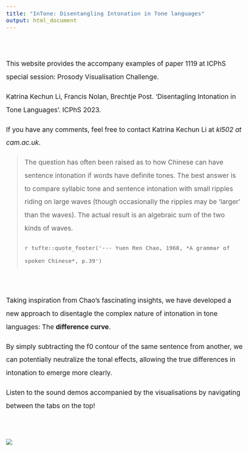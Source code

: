 ```yaml
---
title: "InTone: Disentangling Intonation in Tone languages"
output: html_document
---
```

<style type="text/css">
  body{
  font-size: 13pt;
  p {line-height: 2em;}
}
</style>

\

This website provides the accompany examples of paper 1119 at ICPhS special session: Prosody Visualisation Challenge.

Katrina Kechun Li, Francis Nolan, Brechtje Post. 'Disentagling Intonation in Tone Languages'. ICPhS 2023.

If you have any comments, feel free to contact Katrina Kechun Li at *kl502 at cam.ac.uk*.

> The question has often been raised as to how Chinese can have sentence intonation if words have definite tones. The best answer is to compare syllabic tone and sentence intonation with small ripples riding on large waves (though occasionally the ripples may be 'larger' than the waves). The actual result is an algebraic sum of the two kinds of waves.
>
>`r tufte::quote_footer('--- Yuen Ren Chao, 1968, *A grammar of spoken Chinese*, p.39')`

\

Taking inspiration from Chao's fascinating insights, we have developed a new approach to disentagle the complex nature of intonation in tone languages: The **difference curve**. 

By simply subtracting the f0 contour of the same sentence from another, we can potentially neutralize the tonal effects, allowing the true differences in intonation to emerge more clearly.

Listen to the sound demos accompanied by the visualisations by navigating between the tabs on the top!

\

![](wavedemo.png)


